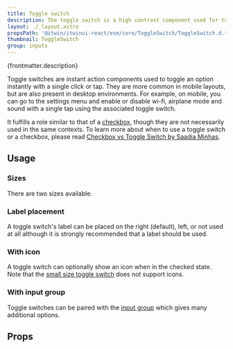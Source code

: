 ```yaml
---
title: Toggle switch
description: The toggle switch is a high contrast component used for toggling settings that only have two states.
layout: ./_layout.astro
propsPath: '@itwin/itwinui-react/esm/core/ToggleSwitch/ToggleSwitch.d.ts'
thumbnail: ToggleSwitch
group: inputs
---
```



<p>{frontmatter.description}</p>

<LiveExample src='ToggleSwitch.main.tsx' truncate={false}>
  <AllExamples.ToggleSwitchMainExample client:load />
</LiveExample>

Toggle switches are instant action components used to toggle an option instantly with a single click or tap. They are more common in mobile layouts, but are also present in desktop environments. For example, on mobile, you can go to the settings menu and enable or disable wi-fi, airplane mode and sound with a single tap using the associated toggle switch.

It fulfills a role similar to that of a [checkbox](checkbox), though they are not necessarily used in the same contexts. To learn more about when to use a toggle switch or a checkbox, please read [Checkbox vs Toggle Switch by Saadia Minhas](https://uxplanet.org/checkbox-vs-toggle-switch-7fc6e83f10b8).

## Usage

### Sizes

<LiveExample src='ToggleSwitch.sizes.tsx'>
  <AllExamples.ToggleSwitchSizesExample client:load />
</LiveExample>

There are two sizes available.

### Label placement

<LiveExample src='ToggleSwitch.labels.tsx'>
  <AllExamples.ToggleSwitchLabelsExample client:load />
</LiveExample>

A toggle switch's label can be placed on the right (default), left, or not used at all although it is strongly recommended that a label should be used.

### With icon

<LiveExample src='ToggleSwitch.icon.tsx'>
  <AllExamples.ToggleSwitchIconExample client:load />
</LiveExample>

A toggle switch can optionally show an icon when in the checked state. Note that the [small size toggle switch](#sizes) does not support icons.

### With input group

<LiveExample src='ToggleSwitch.inputgroup.tsx'>
  <AllExamples.ToggleSwitchInputGroupExample client:load />
</LiveExample>

Toggle switches can be paired with the [input group](inputgroup) which gives many additional options.

## Props

<PropsTable path={frontmatter.propsPath} />

